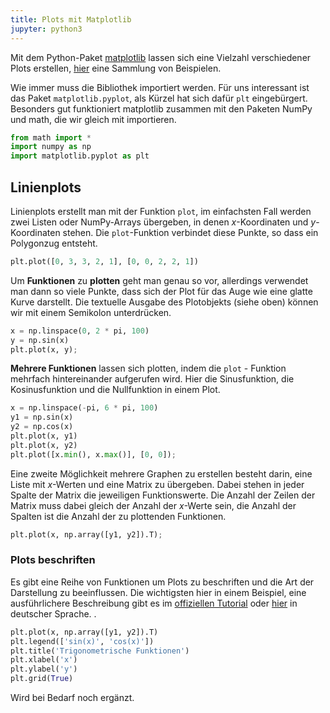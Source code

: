 ```yaml
---
title: Plots mit Matplotlib
jupyter: python3
---
```



Mit dem Python-Paket [matplotlib](https://matplotlib.org) lassen sich eine Vielzahl verschiedener Plots erstellen, 
[hier](https://matplotlib.org/stable/tutorials/introductory/sample_plots.html#sphx-glr-tutorials-introductory-sample-plots-py) eine Sammlung von Beispielen. 

Wie immer muss die Bibliothek importiert werden. Für uns interessant ist das Paket `matplotlib.pyplot`, als Kürzel hat sich dafür `plt` eingebürgert. Besonders gut funktioniert matplotlib zusammen mit den Paketen NumPy und math, die wir gleich mit importieren.


```python
from math import *
import numpy as np
import matplotlib.pyplot as plt
```

## Linienplots

Linienplots erstellt man mit der Funktion `plot`, im einfachsten Fall werden zwei Listen oder NumPy-Arrays übergeben, in denen
$x$-Koordinaten und $y$-Koordinaten stehen. Die `plot`-Funktion verbindet diese Punkte, so dass ein Polygonzug entsteht. 

```python
plt.plot([0, 3, 3, 2, 1], [0, 0, 2, 2, 1])
```

Um **Funktionen** zu **plotten** geht man genau so vor, allerdings verwendet man dann so viele Punkte, dass sich der
Plot für das Auge wie eine glatte Kurve darstellt. Die textuelle Ausgabe des Plotobjekts (siehe oben) können 
wir mit einem Semikolon unterdrücken.

```python
x = np.linspace(0, 2 * pi, 100)
y = np.sin(x)
plt.plot(x, y);
```

**Mehrere Funktionen** lassen sich plotten, indem die `plot` - Funktion mehrfach hintereinander aufgerufen wird. 
Hier die Sinusfunktion, die Kosinusfunktion und die Nullfunktion in einem Plot.

```python
x = np.linspace(-pi, 6 * pi, 100)
y1 = np.sin(x)
y2 = np.cos(x)
plt.plot(x, y1)
plt.plot(x, y2)
plt.plot([x.min(), x.max()], [0, 0]);
```

Eine zweite Möglichkeit mehrere Graphen zu erstellen besteht darin, eine Liste mit $x$-Werten und eine Matrix zu übergeben. Dabei stehen in jeder Spalte
der Matrix die jeweiligen Funktionswerte. Die Anzahl der Zeilen der Matrix muss dabei gleich der Anzahl der $x$-Werte sein, die
Anzahl der Spalten ist die Anzahl der zu plottenden Funktionen.

```python
plt.plot(x, np.array([y1, y2]).T);
```

### Plots beschriften

Es gibt eine Reihe von Funktionen um Plots zu beschriften und die Art der Darstellung zu beeinflussen. 
Die wichtigsten hier in einem Beispiel, eine ausführlichere Beschreibung gibt es im 
[offiziellen Tutorial](https://matplotlib.org/stable/tutorials/introductory/pyplot.html#sphx-glr-tutorials-introductory-pyplot-py)
oder [hier](https://www.python-kurs.eu/matplotlib.php) in deutscher Sprache.
.

```python
plt.plot(x, np.array([y1, y2]).T)
plt.legend(['sin(x)', 'cos(x)'])
plt.title('Trigonometrische Funktionen')
plt.xlabel('x')
plt.ylabel('y')
plt.grid(True)
```

Wird bei Bedarf noch ergänzt.

